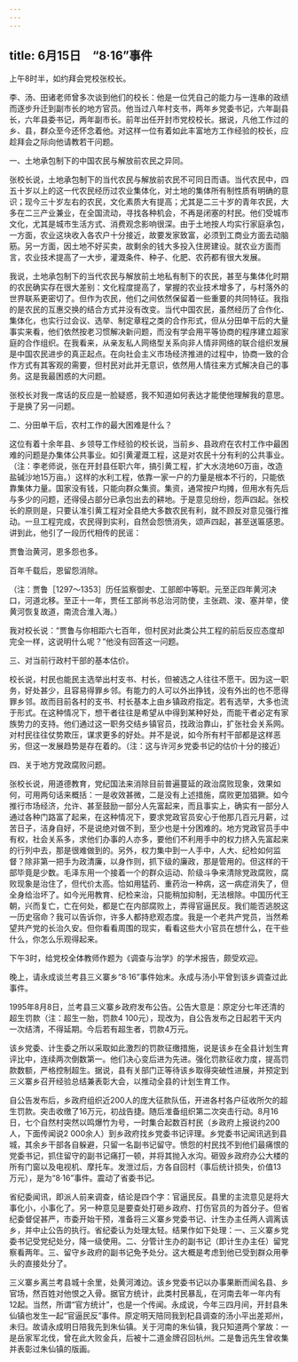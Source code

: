 ```yaml
---
---
---
```

title: 6月15日　“8·16”事件
---

上午8时半，如约拜会党校张校长。

李、汤、田诸老师曾多次谈到他们的校长：他是一位凭自己的能力与一连串的政绩而逐步升迁到副市长的地方官员。他当过八年村支书，两年乡党委书记，六年副县长，六年县委书记，两年副市长。前年出任开封市党校校长。据说，凡他工作过的乡、县，群众至今还怀念着他。对这样一位有着如此丰富地方工作经验的校长，应趁拜会之际向他请教若干问题。

一、土地承包制下的中国农民与解放前农民之异同。

张校长说，土地承包制下的当代农民与解放前农民不可同日而语。当代农民中，四五十岁以上的这一代农民经历过农业集体化，对土地的集体所有制性质有明确的意识；现今三十岁左右的农民，文化素质大有提高；尤其是二三十岁的青年农民，大多在二三产业兼业，在全国流动，寻找各种机会，不再是闭塞的村民。他们受城市文化，尤其是城市生活方式、消费观念影响很深。由于土地按人均实行家庭承包，一方面，农业这块收入各农户十分接近，故要发家致富，必须到工商业方面去动脑筋。另一方面，因土地不好买卖，故剩余的钱大多投入住房建设。就农业方面而言，农业技术提高了一大步，灌溉条件、种子、化肥、农药都有很大发展。

我说，土地承包制下的当代农民与解放前土地私有制下的农民，甚至与集体化时期的农民确实存在很大差别：文化程度提高了，掌握的农业技术增多了，与村落外的世界联系更密切了。但作为农民，他们之间依然保留着一些重要的共同特征。我指的是农民的互惠交换的结合方式并没有改变。当代中国农民，虽然经历了合作化、集体化，也实行过会议、选举、制定章程之类的合作形式，但从分田单干后的大量事实来看，他们依然按老习惯解决新问题，而没有学会用平等协商的程序建立超家庭的合作组织。在我看来，从亲友私人网络型关系向非人情非网络的联合组织发展是中国农民进步的真正起点。在向社会主义市场经济推进的过程中，协商一致的合作方式有其客观的需要，但村民对此并无意识，依然用人情往来方式解决自己的事务。这是我最困惑的大问题。

张校长对我一席话的反应是一脸疑惑，我不知道如何表达才能使他理解我的意思。于是换了另一问题。

二、分田单干后，农村工作的最大困难是什么？

这位有着十余年县、乡领导工作经验的校长说，当前乡、县政府在农村工作中最困难的问题是办集体公共事业。如引黄灌溉工程，这是对农民十分有利的公共事业。（注：李老师说，张在开封县任职六年，搞引黄工程，扩大水浇地60万亩，改造盐碱沙地15万亩。）这样的水利工程，依靠一家一户的力量是根本不行的，只能依靠集体力量。国家没有钱，只能向群众集资。集资，通常按户均摊，但用水有先后与多少的问题，还得侵占部分已承包出去的耕地。于是意见纷纷，怨声四起。张校长的原则是，只要认准引黄工程对全县绝大多数农民有利，就不顾反对意见强行推动。一旦工程完成，农民得到实利，自然会怨愤消失，颂声四起，甚至送匾感恩。讲到此，他引了一段历代相传的民谣：

贾鲁治黄河，恩多怨也多。

百年千载后，恩留怨消除。

（注：贾鲁［1297～1353］历任监察御史、工部郎中等职。元至正四年黄河决口，河道北移。至正十一年，贾任工部尚书总治河防使，主张疏、浚、塞并举，使黄河恢复故道，南流合淮入海。）

我对校长说：“贾鲁与你相距六七百年，但村民对此类公共工程的前后反应态度却完全一样，这说明什么呢？”他没有回答这一问题。

三、对当前行政村干部的基本估价。

校长说，村民也能民主选举出村支书、村长，但被选之人往往不愿干。因为这一职务，好处甚少，且容易得罪乡邻。有能力的人可以外出挣钱，没有外出的也不愿得罪乡邻。故而目前各村的支书、村长基本上由乡镇政府指定。若有选举，大多也流于形式。在这种情况下，想干者往往是希望从中得到某种好处，而能干者必定有家族势力的支持。他们通过这一职务交结乡镇官员，找政治靠山，扩张社会关系网。对村民往往仗势欺压，谋求更多的好处。并不是说，如今所有村干部都是这样恶劣，但这一发展趋势是存在着的。（注：这与许河乡党委书记的估价十分的接近）

四、关于地方党政腐败问题。

张校长说，用道德教育，党纪国法来消除目前普遍蔓延的政治腐败现象，效果如何，可用两句话来概括：一是收效甚微，二是没有上述措施，腐败更加猖獗。如今推行市场经济，允许、甚至鼓励一部分人先富起来，而且事实上，确实有一部分人通过各种门路富了起来，在这种情况下，要求党政官员安心于他那几百元月薪，过苦日子，洁身自好，不是说绝对做不到，至少也是十分困难的。地方党政官员手中有权，社会关系多，求他们办事的人亦多，要他们不利用手中的权力挤入先富起来的行列中去，那是很难做到的。另外，权力集中到一人手中，人大、纪检如何监督？除非第一把手为政清廉，以身作则，抓下级的廉政，那是管用的。但这样的干部毕竟是少数。毛泽东用一个接着一个的群众运动、阶级斗争来清除党政腐败，腐败现象是治住了，但代价太高。恰如用猛药、重药治一种病，这一病症消失了，但全身给治坏了。如今光用教育、纪检来治，只能稍加抑制，无法根除。中国历代王朝，兴而复亡，亡在何处，都是亡在内部腐败上，弄得官逼民反。我们能否逃脱这一历史宿命？我可以告诉你，许多人都持悲观态度。我是一个老共产党员，当然希望共产党的长治久安。但你看看周围的现实，看看这些大小官员在想什么，在干些什么，你怎么乐观得起来。

下午3时，给党校全体教师作题为《调查与治学》的学术报告，颇受欢迎。

晚上，请永成谈兰考县三义寨乡“8·16”事件始末。永成与汤小平曾到该乡调查过此事件。

1995年8月8日，兰考县三义寨乡政府发布公告。公告大意是：原定分七年还清的超生罚款（注：超生一胎，罚款4 100元），现改为，自公告发布之日起若干天内一次结清，不得延期。今后若有超生者，罚款4万元。

该乡党委、计生委之所以采取如此激烈的罚款征缴措施，说是该乡在全县计划生育评比中，连续两次倒数第一。他们决心变后进为先进。强化罚款征收力度，提高罚款数额，严格控制超生。据说，县有关部门正等待该乡取得突破性进展，并预定到三义寨乡召开经验总结兼表彰大会，以推动全县的计划生育工作。

自公告发布后，乡政府组织近200人的庞大征款队伍，开进各村各户征收所欠的超生罚款。突击收缴了16万元，初战告捷。随后准备组织第二次突击行动。8月16日，七个自然村突然以鸣爆竹为号，一时集合起数百村民（乡政府上报说约200人，下面传闻说2 000余人）到乡政府找乡党委书记评理。乡党委书记闻讯逃到县城，其余乡干部各自躲避，只留一名副书记留守。愤怨的村民找不到他们最痛恨的党委书记，抓住留守的副书记痛打一顿，并将其抛入水沟。砸毁乡政府办公大楼的所有门窗以及电视机、摩托车。发泄过后，方各自回村（事后统计损失，价值13万元），是为“8·16”事件。震动了省委书记。

省纪委闻讯，即派人前来调查，结论是四个字：官逼民反。县里的主流意见是将大事化小，小事化了。另一种意见是要查处打砸乡政府、打伤官员的为首分子。但省纪委督促甚严，市委开始干预，准备将三义寨乡党委书记、计生办主任两人调离该乡，并中止公告的执行。省纪委认为处理太轻。结果作如下处理：一、三义寨乡党委书记受党纪处分，降一级使用。二、分管计生办的副书记（即计生办主任）留党察看两年。三、留守乡政府的副书记免予处分。这大概是考虑到他已受到群众用拳头的直接处分了。

三义寨乡离兰考县城十余里，处黄河滩边。该乡党委书记以办事果断而闻名县、乡官场，然百姓对他恨之入骨。据官方统计，此类村民暴乱，在河南去年一年内有12起。当然，所谓“官方统计”，也是一个传闻。永成说，今年三四月间，开封县朱仙镇也发生一起“官逼民反”事件。原定明天陪同我到杞县调查的汤小平出差郑州，未归。故请永成明日陪我先到朱仙镇。关于河南的朱仙镇，我只知道两个掌故：一是岳家军北伐，曾在此大败金兵，后被十二道金牌召回杭州。二是鲁迅先生曾收集并表彰过朱仙镇的版画。